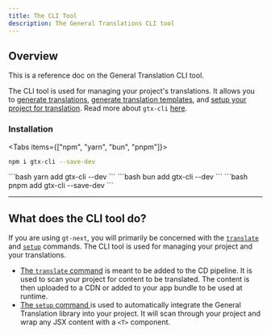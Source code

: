 ```yaml
---
title: The CLI Tool
description: The General Translations CLI tool 
---
```


## Overview

This is a reference doc on the General Translation CLI tool.

The CLI tool is used for managing your project's translations.
It allows you to [generate translations](/docs/cli/translate), [generate translation templates](/docs/cli/generate), and [setup your project for translation](/docs/cli/setup).
Read more about `gtx-cli` [here](/docs/cli).

### Installation

<Tabs items={["npm", "yarn", "bun", "pnpm"]}>
  <Tab value="npm">
  ```bash 
  npm i gtx-cli --save-dev
  ``` 
  </Tab>
  <Tab value="yarn">
  ```bash 
  yarn add gtx-cli --dev
  ```
  </Tab>
  <Tab value="bun">
  ```bash 
  bun add gtx-cli --dev
  ```
  </Tab>
  <Tab value="pnpm">
  ```bash 
  pnpm add gtx-cli --save-dev
  ```
  </Tab>
</Tabs>

---

## What does the CLI tool do?

If you are using `gt-next`, you will primarily be concerned with the [`translate`](/docs/cli/translate) and [`setup`](/docs/cli/setup) commands.
The CLI tool is used for managing your project and your translations.

 * [The `translate` command](/docs/cli/translate) is meant to be added to the CD pipeline.
   It is used to scan your project for content to be translated.
   The content is then uploaded to a CDN or added to your app bundle to be used at runtime.
 * [The `setup` command ](/docs/cli/setup) is used to automatically integrate the General Translation library into your project.
   It will scan through your project and wrap any JSX content with a `<T>` component.

